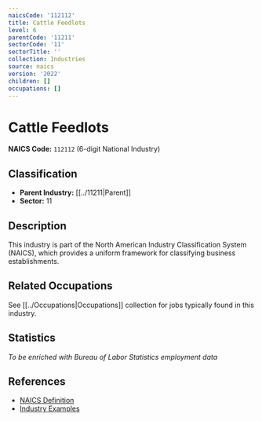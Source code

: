 ```yaml
---
naicsCode: '112112'
title: Cattle Feedlots
level: 6
parentCode: '11211'
sectorCode: '11'
sectorTitle: ''
collection: Industries
source: naics
version: '2022'
children: []
occupations: []
---
```

# Cattle Feedlots

**NAICS Code:** `112112` (6-digit National Industry)

## Classification

- **Parent Industry:** [[../11211|Parent]]
- **Sector:** 11

## Description

This industry is part of the North American Industry Classification System (NAICS), which provides a uniform framework for classifying business establishments.

## Related Occupations

See [[../Occupations|Occupations]] collection for jobs typically found in this industry.

## Statistics

*To be enriched with Bureau of Labor Statistics employment data*

## References

- [NAICS Definition](https://www.census.gov/naics/)
- [Industry Examples](https://www.census.gov/naics/2022NAICS/)
